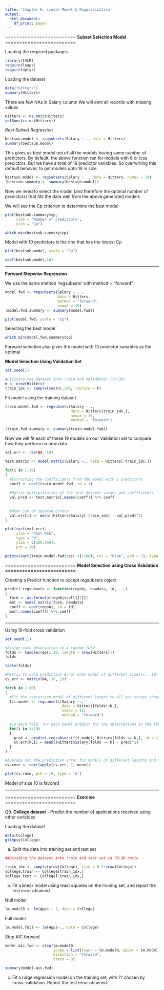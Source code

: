 ```yaml
---
title: 'Chapter 6: Linear Model & Regularization'
output:
  html_document:
    df_print: paged
---
```



=========================
**Subset Selection Model**
=========================

Loading the required packages
```r
library(ISLR)
require(leaps)
require(dplyr)
```

Loading the dataset
```r
data("Hitters")
summary(Hitters)
```

There are few NAs in Salary column
We will omit all records with missing values

```r
Hitters <- na.omit(Hitters)
colSums(is.na(Hitters))
```

*Best Subset Regression*

```r
bestsub.model <- regsubsets(Salary ~ ., data = Hitters)
summary(bestsub.model)
```

This gives us best model out of all the models having same number of predictors.
By default, the above function ran for models with 8 or less predictors. But we have a total of 19 predictor variables. So overwriting this default behavior to get models upto 19 in size

```r
bestsub.model <- regsubsets(Salary ~ ., data = Hitters, nvmax = 19)
(bestsub.summary <- summary(bestsub.model))
```

Now we need to select the model (and therefore the optimal number of predictors) that fits the data well from the above generated models

We will see the Cp criterion to determine the best model
```r
plot(bestsub.summary$cp, 
     xlab = "Number of predictors",
     ylab = "Cp")
```

```r
which.min(bestsub.summary$cp)
```

Model with 10 predictors is the one that has the lowest Cp 

```r
plot(bestsub.model, scale = "Cp")
```

```r
coef(bestsub.model,10)
```

***

**Forward Stepwise Regression**

We use the same method 'regsubsets' with method = "forward"
```r
model.fwd <- regsubsets(Salary ~ . , 
                        data = Hitters, 
                        method = "forward",
                        nvmax = 19)
(model.fwd.summary <- summary(model.fwd))
```

```r
plot(model.fwd, scale = "Cp")
```

Selecting the best model

```r
which.min(model.fwd.summary$cp)
```

Forward selection also gives the model with 10 predictor variables as the optimal

**Model Selection Using Validation Set**

```r
set.seed(1)

#Dividing the dataset into Train and Validation (70:30)
n <- nrow(Hitters)
train_idx <- sample(seq(n),180, replace = F)
```

Fit model using the training dataset
```r
train.model.fwd <- regsubsets(Salary ~ ., 
                              data = Hitters[train_idx,],
                              nvmax = 19,
                              method = "forward")

(train.fwd.summary <- summary(train.model.fwd))
```

Now we will fit each of these 19 models on our Validation set to compare how they perform on new data

```r
val.err <- rep(NA, 19)

test.matrix <- model.matrix(Salary ~., data = Hitters[-train_idx,])

for(i in 1:19)
{
  #Extracting the coefficients from the model with i predictors
  coeff <- coef(train.model.fwd, id = i)
  
  #Matrix multiplication of the test dataset values and coefficients
  val.pred <- test.matrix[,names(coeff)] %*% coeff
  
  
  #Mean Sum of Squared Errors
  val.err[i] <- mean((Hitters$Salary[-train_idx] - val.pred)^2)
}

plot(sqrt(val.err),
     ylab = "Root MSE",
     type = "b",
     ylim = c(300,400),
     pch = 19)

points(sqrt(train.model.fwd$rss[-1]/180), col = "blue", pch = 19, type = "b")
```


=========================
**Model Selection using Cross Validation**
=========================

Creating a Predict function to accept regsubsets object
```r
predict.regsubsets <- function(regobj, newdata, id, ...)
{
  form <- as.formula(regobj$call[[2]])
  mat <- model.matrix(form, newdata)
  coeff <- coef(regobj, id = id)
  mat[,names(coeff)] %*% coeff
}
```


----------------------
Using 10-fold cross validation

```r
set.seed(11)

#Assign each observation to a random fold
folds <- sample(rep(1:10, length = nrow(Hitters)))
folds

table(folds)

#Matrix to hold prediction error when model of different sizes(1...19) is fit on the observations belonging to each fold
cv.err <- matrix(NA, 10, 19)

for(k in 1:10)
{
  #Fit the regression model of different length to all obs except those in the kth fold
  fit.model <- regsubsets(Salary ~., 
                          data = Hitters[folds!=k,],
                          nvmax = 19,
                          method = "forward")
  
  #In each fold, for each model predict for the observations in the kth fold and record the prediction error
  for(i in 1:19)
  {
    pred <- predict.regsubsets(fit.model, Hitters[folds == k,], id = i)
    cv.err[k,i] = mean((Hitters$Salary[folds == k] - pred)^2)
  }
}


```

```r
#Average out the prediction error for models of different lengths and then calculate RMSE value for each model
cv.rmse <- sqrt(apply(cv.err, 2, mean))  

plot(cv.rmse, pch = 19, type = 'b')
```
Model of size 10 is favored



***

=========================
**Exercise**
=========================

Q9. **College dataset** - Predict the number of applications received using other variables


Loading the dataset
```r
data(College)
glimpse(College)
```


(a) Split the data into training set and test set

```r
##Dividing the dataset into train and test set in 70:30 ratio

train_idx <- sample(nrow(College), size = 0.7*nrow(College))
college.train <- College[train_idx,]
college.test <- College[-train_idx,]

```

(b) Fit a linear model using least squares on the training set, and
report the test error obtained.

Null model
```r
lm.model0 <- lm(Apps ~ 1, data = College) 
```

Full model
```r
lm.model.full <- lm(Apps~., data = College)
```

Step AIC forward
```r
model.aic.fwd <- step(lm.model0, 
                      scope = list(lower = lm.model0, upper = lm.model.full),
                      direction = "forward",
                      trace = 0)

summary(model.aic.fwd)
```


(c) Fit a ridge regression model on the training set, with ?? chosen
by cross-validation. Report the test error obtained.

```r

```


